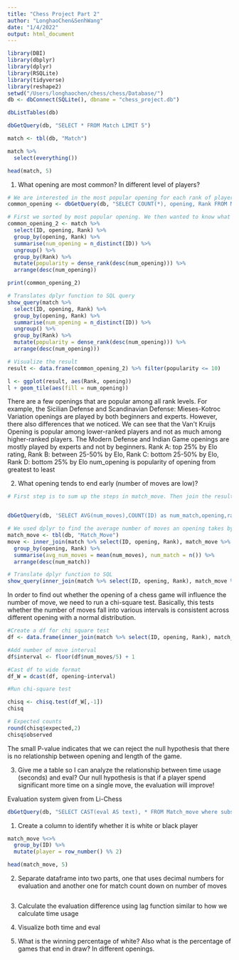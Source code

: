 ```yaml
---
title: "Chess Project Part 2"
author: "LonghaoChen&SenhWang"
date: "1/4/2022"
output: html_document
---
```


```r
library(DBI)
library(dbplyr)
library(dplyr)
library(RSQLite)
library(tidyverse)
library(reshape2) 
setwd("/Users/longhaochen/chess/chess/Database/")
db <- dbConnect(SQLite(), dbname = "chess_project.db")
```


```r
dbListTables(db)

dbGetQuery(db, "SELECT * FROM Match LIMIT 5")

match <- tbl(db, "Match")

match %>%
  select(everything())

head(match, 5)
```

1. What opening are most common? In different level of players?

```r
# We are interested in the most popular opening for each rank of players.
common_opening <- dbGetQuery(db, "SELECT COUNT(*), opening, Rank FROM Match GROUP BY opening, Rank")

# First we sorted by most popular opening. We then wanted to know what the most popular opening is for each rank of players so that we can make the best opening recommendations for players to learn.
common_opening_2 <- match %>%
  select(ID, opening, Rank) %>%
  group_by(opening, Rank) %>%
  summarise(num_opening = n_distinct(ID)) %>%
  ungroup() %>%
  group_by(Rank) %>%
  mutate(popularity = dense_rank(desc(num_opening))) %>%
  arrange(desc(num_opening))

print(common_opening_2)

# Translates dplyr function to SQL query
show_query(match %>%
  select(ID, opening, Rank) %>%
  group_by(opening, Rank) %>%
  summarise(num_opening = n_distinct(ID)) %>%
  ungroup() %>%
  group_by(Rank) %>%
  mutate(popularity = dense_rank(desc(num_opening))) %>%
  arrange(desc(num_opening)))

# Visualize the result
result <- data.frame(common_opening_2) %>% filter(popularity <= 10)

l <- ggplot(result, aes(Rank, opening))
l + geom_tile(aes(fill = num_opening))
```
There are a few openings that are popular among all rank levels. For example, the Sicilian Defense and Scandinavian Defense: Mieses-Kotroc Variation openings are played by both beginners and experts. However, there also differences that we noticed. We can see that the Van\'t Kruijs Opening is popular among lower-ranked players and not as much among higher-ranked players. The Modern Defense and Indian Game openings are mostly played by experts and not by beginners.
Rank A: top 25% by Elo rating, Rank B: between 25-50% by Elo, Rank C: bottom 25-50% by Elo, Rank D: bottom 25% by Elo
num_opening is popularity of opening from greatest to least

2. What opening tends to end early (number of moves are low)?

```r
# First step is to sum up the steps in match_move. Then join the result with match. Last to group by different opening and level of players.


dbGetQuery(db, 'SELECT AVG(num_moves),COUNT(ID) as num_match,opening,rank FROM (SELECT FLOOR(COUNT(match_move.ID)/2) AS "num_moves", match_move.ID, match.rank, match.opening FROM Match_Move  join match on match_move.id = match.id GROUP BY match_move.id) GROUP BY opening, rank ORDER BY num_match desc')

# We used dplyr to find the average number of moves an opening takes by rank
match_move <- tbl(db, "Match_Move")
move <- inner_join(match %>% select(ID, opening, Rank), match_move %>% group_by(ID) %>% summarise(num_moves = floor(n() / 2)), by = "ID") %>%
  group_by(opening, Rank) %>%
  summarise(avg_num_moves = mean(num_moves), num_match = n()) %>%
  arrange(desc(num_match))

# Translate dplyr function to SQL
show_query(inner_join(match %>% select(ID, opening, Rank), match_move %>% group_by(ID) %>% summarise(num_moves = floor(n() / 2)), by = "ID") %>% group_by(opening, Rank) %>% summarise(avg_num_moves = mean(num_moves), num_match = n()) %>% arrange(desc(num_match)))
```

In order to find out whether the opening of a chess game will influence the number of move, we need to run a chi-square test. Basically, this tests whether the number of moves fall into various intervals is consistent across different opening with a normal distribution.

```r
#Create a df for chi square test
df <- data.frame(inner_join(match %>% select(ID, opening, Rank), match_move %>% group_by(ID) %>% summarise(num_moves = floor(n() / 2)), by = "ID"))

#Add number of move interval
df$interval <- floor(df$num_moves/5) + 1

#Cast df to wide format
df_W = dcast(df, opening~interval) 

#Run chi-square test

chisq <- chisq.test(df_W[,-1])
chisq

# Expected counts
round(chisq$expected,2)
chisq$observed
```

The small P-value indicates that we can reject the null hypothesis that there is no relationship between opening and length of the game.


3. Give me a table so I can analyze the relationship between time usage (seconds) and eval? Our null hypothesis is that if a player spend significant more time on a single move, the evaluation will improve!

Evaluation system given from Li-Chess
```r
dbGetQuery(db, "SELECT CAST(eval AS text), * FROM Match_move where substr(CAST(eval AS text),1,1) == '#'")
```

1. Create a column to identify whether it is white or black player
```r
match_move %<>%
  group_by(ID) %>%
  mutate(player = row_number() %% 2)

head(match_move, 5)
```

2. Separate dataframe into two parts, one that uses decimal numbers for evaluation and another one for match count down on number of moves

```r

```

3. Calculate the evaluation difference using lag function similar to how we calculate time usage
4. Visualize both time and eval



14. What is the winning percentage of white? Also what is the percentage of games that end in draw? In different openings.
